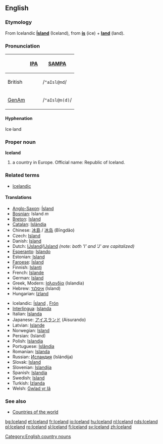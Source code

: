 ==English==
{{wikipedia}}

===Etymology===
From Icelandic '''[[Ísland]]''' (Iceland), from '''[[ís]]''' (ice) + '''[[land]]''' (land).

===Pronunciation===
{| border=1 cellpadding=5
! !! [[w:IPA|IPA]] !! [[w:SAMPA|SAMPA]]
|-
! British
| {{IPAchar|/ˈaɪslənd/}} || /<tt>"aIsl@nd</tt>/
|-
! [[GenAm]]
| {{IPAchar|/ˈaɪslən(d)/}} || /<tt>"aIsl@n(d)</tt>/
|}

====Hyphenation====
Ice·land

===Proper noun===
'''Iceland'''

# a country in Europe. Official name: Republic of Iceland.

===Related terms===
*[[Icelandic]]

====Translations====
{{top}}
*[[Anglo-Saxon]]: [[Ísland]]
*[[Bosnian]]: Island ''m''
*[[Breton]]: [[Island]]
*[[Catalan]]: [[Islàndia]] {{f}}
*Chinese: [[冰島]] / [[冰岛]] (Bīngdǎo)
*Czech: [[Island]]
*Danish: [[Island]]
*Dutch: [[Ĳsland]]/[[IJsland]] ''(note: both 'I' and 'J' are capitalized)''
*[[Esperanto]]: [[Islando]]
*Estonian: [[Island]]
*[[Faroese]]: [[Ísland]]
*Finnish: [[Islanti]]
*French: [[Islande]]
*German: [[Island]] {{n}}
*Greek, Modern: [[Ισλανδία]] (Islandía) {{f}}
*Hebrew: [[איסלנד]] (Island)
*Hungarian: [[Izland]]
{{mid}}
*Icelandic: [[Ísland]] {{n}}, {{poetic}} [[Frón]] {{n}}
*[[Interlingua]]: [[Islanda]]
*Italian: [[Islanda]] {{f}}
*Japanese: [[アイスランド]] (Aisurando)
*Latvian: [[Islande]] {{f}}
*Norwegian: [[Island]]
*Persian: {{FAchar|[[ایسلند]]}} (Island)
*Polish: [[Islandia]] {{f}}
*Portuguese: [[Islândia]] {{f}}
*Romanian: [[Islanda]] {{f}}
*Russian: [[Исландия]] (Islándija) {{f}}
*Slovak: [[Island#Slovak|Island]] {{m}}
*Slovenian: [[Islandija]] {{f}}
*Spanish: [[Islandia]] {{f}}
*Swedish: [[Island]]
*Turkish: [[İzlanda]]
*Welsh: [[Gwlad yr Iâ]]
{{bottom}}

===See also===
* [[Countries of the world]]

[[Category:English country nouns]]

[[bg:Iceland]]
[[et:Iceland]]
[[fr:Iceland]]
[[io:Iceland]]
[[hu:Iceland]]
[[nl:Iceland]]
[[nds:Iceland]]
[[pl:Iceland]]
[[ro:Iceland]]
[[sl:Iceland]]
[[fi:Iceland]]
[[sv:Iceland]]
[[zh:Iceland]]